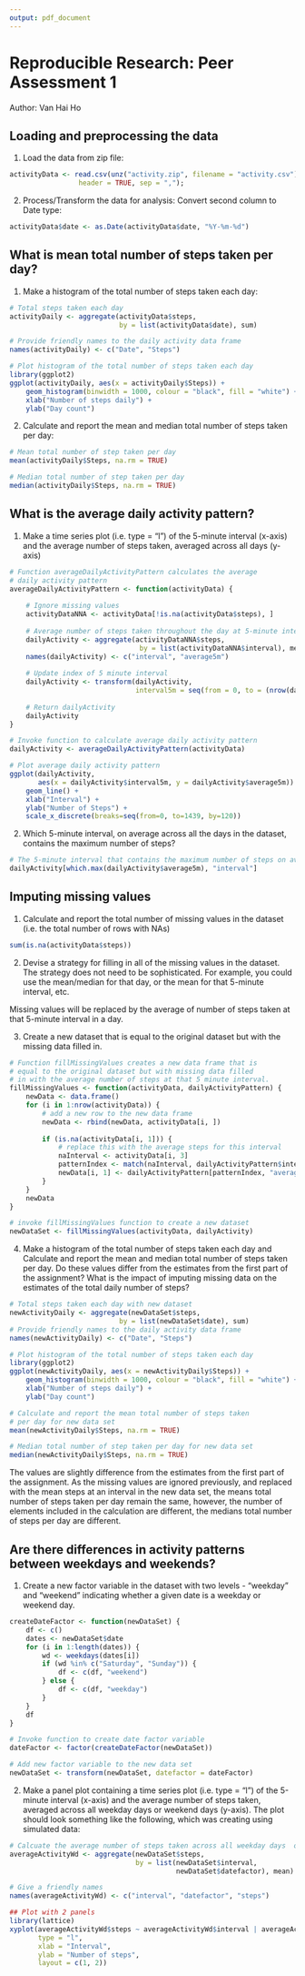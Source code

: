 ```yaml
---
output: pdf_document
---
```

# Reproducible Research: Peer Assessment 1
Author: Van Hai Ho

## Loading and preprocessing the data

1. Load the data from zip file:

```r
activityData <- read.csv(unz("activity.zip", filename = "activity.csv"), 
                 header = TRUE, sep = ",");
```

2. Process/Transform the data for analysis: Convert second column to Date type:
```r
activityData$date <- as.Date(activityData$date, "%Y-%m-%d")
```

## What is mean total number of steps taken per day?

1. Make a histogram of the total number of steps taken each day:

```r
# Total steps taken each day
activityDaily <- aggregate(activityData$steps, 
                           by = list(activityData$date), sum)

# Provide friendly names to the daily activity data frame
names(activityDaily) <- c("Date", "Steps")

# Plot histogram of the total number of steps taken each day
library(ggplot2)
ggplot(activityDaily, aes(x = activityDaily$Steps)) + 
    geom_histogram(binwidth = 1000, colour = "black", fill = "white") +
    xlab("Number of steps daily") +
    ylab("Day count")
```

2. Calculate and report the mean and median total number of steps taken per day:
```r
# Mean total number of step taken per day
mean(activityDaily$Steps, na.rm = TRUE)

# Median total number of step taken per day
median(activityDaily$Steps, na.rm = TRUE)
```

## What is the average daily activity pattern?

1. Make a time series plot (i.e. type = "l") of the 5-minute interval (x-axis) and the average number of steps taken, averaged across all days (y-axis)

```r

# Function averageDailyActivityPattern calculates the average 
# daily activity pattern
averageDailyActivityPattern <- function(activityData) {
    
    # Ignore missing values
    activityDataNNA <- activityData[!is.na(activityData$steps), ]
    
    # Average number of steps taken throughout the day at 5-minute interval
    dailyActivity <- aggregate(activityDataNNA$steps, 
                                by = list(activityDataNNA$interval), mean)
    names(dailyActivity) <- c("interval", "average5m")
    
    # Update index of 5 minute interval
    dailyActivity <- transform(dailyActivity, 
                               interval5m = seq(from = 0, to = (nrow(dailyActivity) * 5) - 1, by = 5))
    
    # Return dailyActivity
    dailyActivity
}

# Invoke function to calculate average daily activity pattern
dailyActivity <- averageDailyActivityPattern(activityData)

# Plot average daily activity pattern
ggplot(dailyActivity, 
       aes(x = dailyActivity$interval5m, y = dailyActivity$average5m)) +
    geom_line() +
    xlab("Interval") +
    ylab("Number of Steps") +
    scale_x_discrete(breaks=seq(from=0, to=1439, by=120))

```

2. Which 5-minute interval, on average across all the days in the dataset, contains the maximum number of steps?

```r
# The 5-minute interval that contains the maximum number of steps on average across all the days in the dataset.
dailyActivity[which.max(dailyActivity$average5m), "interval"]
```

## Imputing missing values

1. Calculate and report the total number of missing values in the dataset (i.e. the total number of rows with NAs)
```r
sum(is.na(activityData$steps))
```

2. Devise a strategy for filling in all of the missing values in the dataset. The strategy does not need to be sophisticated. For example, you could use the mean/median for that day, or the mean for that 5-minute interval, etc.

Missing values will be replaced by the average of number of steps taken at that 5-minute interval in a day.

3. Create a new dataset that is equal to the original dataset but with the missing data filled in.

```r

# Function fillMissingValues creates a new data frame that is
# equal to the original dataset but with missing data filled
# in with the average number of steps at that 5 minute interval.
fillMissingValues <- function(activityData, dailyActivityPattern) {
    newData <- data.frame()
    for (i in 1:nrow(activityData)) {
        # add a new row to the new data frame
        newData <- rbind(newData, activityData[i, ])
        
        if (is.na(activityData[i, 1])) {
            # replace this with the average steps for this interval
            naInterval <- activityData[i, 3]
            patternIndex <- match(naInterval, dailyActivityPattern$interval)
            newData[i, 1] <- dailyActivityPattern[patternIndex, "average5m"]
        }
    }
    newData
}

# invoke fillMissingValues function to create a new dataset
newDataSet <- fillMissingValues(activityData, dailyActivity)

```

4. Make a histogram of the total number of steps taken each day and Calculate and report the mean and median total number of steps taken per day. Do these values differ from the estimates from the first part of the assignment? What is the impact of imputing missing data on the estimates of the total daily number of steps?

```r

# Total steps taken each day with new dataset
newActivityDaily <- aggregate(newDataSet$steps, 
                           by = list(newDataSet$date), sum)
# Provide friendly names to the daily activity data frame
names(newActivityDaily) <- c("Date", "Steps")

# Plot histogram of the total number of steps taken each day
library(ggplot2)
ggplot(newActivityDaily, aes(x = newActivityDaily$Steps)) + 
    geom_histogram(binwidth = 1000, colour = "black", fill = "white") +
    xlab("Number of steps daily") +
    ylab("Day count")

# Calculate and report the mean total number of steps taken
# per day for new data set
mean(newActivityDaily$Steps, na.rm = TRUE)

# Median total number of step taken per day for new data set
median(newActivityDaily$Steps, na.rm = TRUE)

```

The values are slightly difference from the estimates from the first part of the assignment. As the missing values are ignored previously, and replaced with the mean steps at an interval in the new data set, the means total number of steps taken per day remain the same, however, the number of elements included in the calculation are different, the medians total number of steps per day are different.

## Are there differences in activity patterns between weekdays and weekends?

1. Create a new factor variable in the dataset with two levels - "weekday" and "weekend" indicating whether a given date is a weekday or weekend day.

```r
createDateFactor <- function(newDataSet) {
    df <- c()
    dates <- newDataSet$date
    for (i in 1:length(dates)) {
        wd <- weekdays(dates[i])
        if (wd %in% c("Saturday", "Sunday")) {
            df <- c(df, "weekend")
        } else {
            df <- c(df, "weekday")
        }
    }
    df
}

# Invoke function to create date factor variable
dateFactor <- factor(createDateFactor(newDataSet))

# Add new factor variable to the new data set
newDataSet <- transform(newDataSet, datefactor = dateFactor)

```


2. Make a panel plot containing a time series plot (i.e. type = "l") of the 5-minute interval (x-axis) and the average number of steps taken, averaged across all weekday days or weekend days (y-axis). The plot should look something like the following, which was creating using simulated data:

```r

# Calcuate the average number of steps taken across all weekday days  or weekend days.
averageActivityWd <- aggregate(newDataSet$steps, 
                               by = list(newDataSet$interval, 
                                         newDataSet$datefactor), mean)

# Give a friendly names
names(averageActivityWd) <- c("interval", "datefactor", "steps")

## Plot with 2 panels
library(lattice)
xyplot(averageActivityWd$steps ~ averageActivityWd$interval | averageActivityWd$datefactor, 
       type = "l",
       xlab = "Interval",
       ylab = "Number of steps",
       layout = c(1, 2))

```


